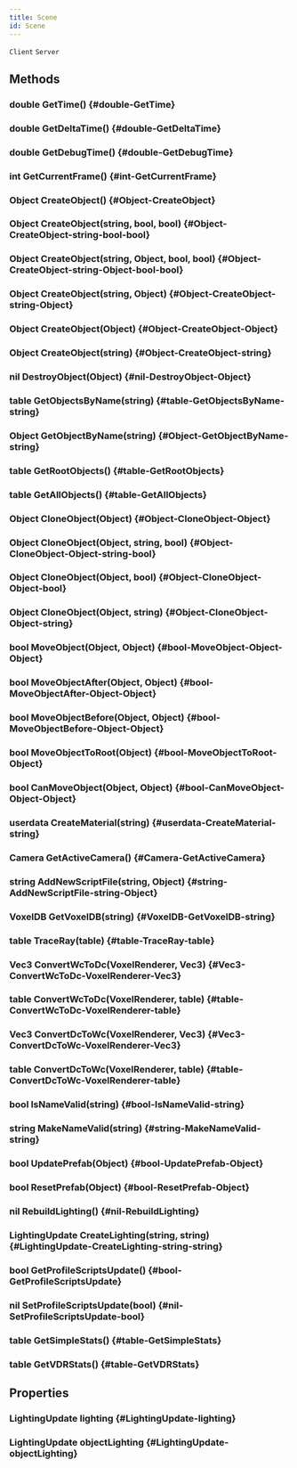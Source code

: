 ```yaml
---
title: Scene
id: Scene
---
```

`Client`
`Server`

## Methods

### double GetTime() {#double-GetTime}

### double GetDeltaTime() {#double-GetDeltaTime}

### double GetDebugTime() {#double-GetDebugTime}

### int GetCurrentFrame() {#int-GetCurrentFrame}

### Object CreateObject() {#Object-CreateObject}

### Object CreateObject(string, bool, bool) {#Object-CreateObject-string-bool-bool}

### Object CreateObject(string, Object, bool, bool) {#Object-CreateObject-string-Object-bool-bool}

### Object CreateObject(string, Object) {#Object-CreateObject-string-Object}

### Object CreateObject(Object) {#Object-CreateObject-Object}

### Object CreateObject(string) {#Object-CreateObject-string}

### nil DestroyObject(Object) {#nil-DestroyObject-Object}

### table GetObjectsByName(string) {#table-GetObjectsByName-string}

### Object GetObjectByName(string) {#Object-GetObjectByName-string}

### table GetRootObjects() {#table-GetRootObjects}

### table GetAllObjects() {#table-GetAllObjects}

### Object CloneObject(Object) {#Object-CloneObject-Object}

### Object CloneObject(Object, string, bool) {#Object-CloneObject-Object-string-bool}

### Object CloneObject(Object, bool) {#Object-CloneObject-Object-bool}

### Object CloneObject(Object, string) {#Object-CloneObject-Object-string}

### bool MoveObject(Object, Object) {#bool-MoveObject-Object-Object}

### bool MoveObjectAfter(Object, Object) {#bool-MoveObjectAfter-Object-Object}

### bool MoveObjectBefore(Object, Object) {#bool-MoveObjectBefore-Object-Object}

### bool MoveObjectToRoot(Object) {#bool-MoveObjectToRoot-Object}

### bool CanMoveObject(Object, Object) {#bool-CanMoveObject-Object-Object}

### userdata CreateMaterial(string) {#userdata-CreateMaterial-string}

### Camera GetActiveCamera() {#Camera-GetActiveCamera}

### string AddNewScriptFile(string, Object) {#string-AddNewScriptFile-string-Object}

### VoxelDB GetVoxelDB(string) {#VoxelDB-GetVoxelDB-string}

### table TraceRay(table) {#table-TraceRay-table}

### Vec3 ConvertWcToDc(VoxelRenderer, Vec3) {#Vec3-ConvertWcToDc-VoxelRenderer-Vec3}

### table ConvertWcToDc(VoxelRenderer, table) {#table-ConvertWcToDc-VoxelRenderer-table}

### Vec3 ConvertDcToWc(VoxelRenderer, Vec3) {#Vec3-ConvertDcToWc-VoxelRenderer-Vec3}

### table ConvertDcToWc(VoxelRenderer, table) {#table-ConvertDcToWc-VoxelRenderer-table}

### bool IsNameValid(string) {#bool-IsNameValid-string}

### string MakeNameValid(string) {#string-MakeNameValid-string}

### bool UpdatePrefab(Object) {#bool-UpdatePrefab-Object}

### bool ResetPrefab(Object) {#bool-ResetPrefab-Object}

### nil RebuildLighting() {#nil-RebuildLighting}

### LightingUpdate CreateLighting(string, string) {#LightingUpdate-CreateLighting-string-string}

### bool GetProfileScriptsUpdate() {#bool-GetProfileScriptsUpdate}

### nil SetProfileScriptsUpdate(bool) {#nil-SetProfileScriptsUpdate-bool}

### table GetSimpleStats() {#table-GetSimpleStats}

### table GetVDRStats() {#table-GetVDRStats}

## Properties

### LightingUpdate lighting {#LightingUpdate-lighting}

### LightingUpdate objectLighting {#LightingUpdate-objectLighting}

